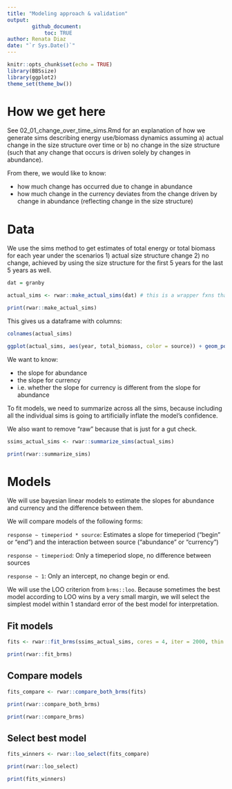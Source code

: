 ```yaml
---
title: "Modeling approach & validation"
output: 
        github_document:
            toc: TRUE
author: Renata Diaz
date: "`r Sys.Date()`"
---
```


```r
knitr::opts_chunk$set(echo = TRUE)
library(BBSsize)
library(ggplot2)
theme_set(theme_bw())
```

# How we get here

See 02_01_change_over_time_sims.Rmd for an explanation of how we generate sims describing energy use/biomass dynamics assuming a) actual change in the size structure over time or b) no change in the size structure (such that any change that occurs is driven solely by changes in abundance).

From there, we would like to know:

- how much change has occurred due to change in abundance
- how much change in the currency deviates from the change driven by change in abundance (reflecting change in the size structure)


# Data 

We use the sims method to get estimates of total energy or total biomass for each year under the scenarios 1) actual size structure change 2) no change, achieved by using the size structure for the first 5 years for the last 5 years as well. 

```r
dat = granby

actual_sims <- rwar::make_actual_sims(dat) # this is a wrapper fxns that draws 100 sims

print(rwar::make_actual_sims)

```

This gives us a dataframe with columns:

```r

colnames(actual_sims)

```

```r

ggplot(actual_sims, aes(year, total_biomass, color = source)) + geom_point() + geom_smooth(method = "lm", se = F)

```

We want to know:

- the slope for abundance
- the slope for currency
- i.e. whether the slope for currency is different from the slope for abundance

To fit models, we need to summarize across all the sims, because including all the individual sims is going to artificially inflate the model's confidence. 

We also want to remove "raw" because that is just for a gut check.

```r

ssims_actual_sims <- rwar::summarize_sims(actual_sims)

print(rwar::summarize_sims)

```

# Models

We will use bayesian linear models to estimate the slopes for abundance and currency and the difference between them.

We will compare models of the following forms:

`response ~ timeperiod * source`: Estimates a slope for timeperiod ("begin" or "end") and the interaction between source ("abundance" or "currency")

`response ~ timeperiod`: Only a timeperiod slope, no difference between sources

`response ~ 1`: Only an intercept, no change begin or end.

We will use the LOO criterion from `brms::loo`. Because sometimes the best model according to LOO wins by a very small margin, we will select the simplest model within 1 standard error of the best model for interpretation. 

## Fit models

```r

fits <- rwar::fit_brms(ssims_actual_sims, cores = 4, iter = 2000, thin = 1) # For running at scale, I use 8000 iterations and thin = 4. This ensures that absolutely every model definitely converges, even unsupervised.

print(rwar::fit_brms)

```

## Compare models

```r

fits_compare <- rwar::compare_both_brms(fits)

print(rwar::compare_both_brms)

print(rwar::compare_brms)

```

## Select best model

```r

fits_winners <- rwar::loo_select(fits_compare)

print(rwar::loo_select)

print(fits_winners)
```

